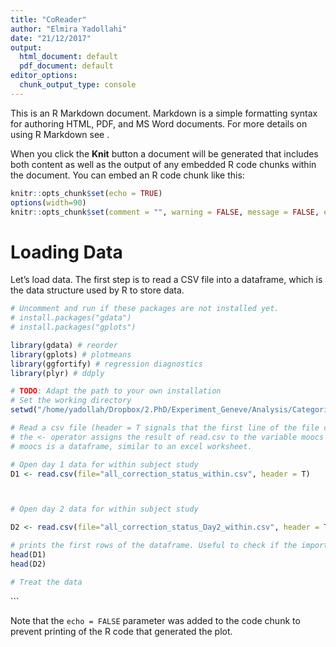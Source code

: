 ```yaml
---
title: "CoReader"
author: "Elmira Yadollahi"
date: "21/12/2017"
output:
  html_document: default
  pdf_document: default
editor_options:
  chunk_output_type: console
---
```


This is an R Markdown document. Markdown is a simple formatting syntax for authoring HTML, PDF, and MS Word documents. For more details on using R Markdown see .

When you click the **Knit** button a document will be generated that includes both content as well as the output of any embedded R code chunks within the document. You can embed an R code chunk like this:


```r
knitr::opts_chunk$set(echo = TRUE)
options(width=90)
knitr::opts_chunk$set(comment = "", warning = FALSE, message = FALSE, echo = TRUE, tidy = TRUE, size="small")
```

# Loading Data
Let's load data. The first step is to read a CSV file into a dataframe, which is the data structure used by R to store data.

```r

# Uncomment and run if these packages are not installed yet.
# install.packages("gdata")
# install.packages("gplots")

library(gdata) # reorder
library(gplots) # plotmeans
library(ggfortify) # regression diagnostics
library(plyr) # ddply

```


```r
# TODO: Adapt the path to your own installation
# Set the working directory
setwd("/home/yadollah/Dropbox/2.PhD/Experiment_Geneve/Analysis/Categorizaton/")

# Read a csv file (header = T signals that the first line of the file contains the names of the variables)
# the <- operator assigns the result of read.csv to the variable moocs 
# moocs is a dataframe, similar to an excel worksheet.

# Open day 1 data for within subject study
D1 <- read.csv(file="all_correction_status_within.csv", header = T)



# Open day 2 data for within subject study

D2 <- read.csv(file="all_correction_status_Day2_within.csv", header = T)


```


```r
# prints the first rows of the dataframe. Useful to check if the import has worked. We see that there are many missing values signaled by "NA" == Not Available
head(D1)
head(D2)
```


```r
# Treat the data


```





```

Note that the `echo = FALSE` parameter was added to the code chunk to prevent printing of the R code that generated the plot.